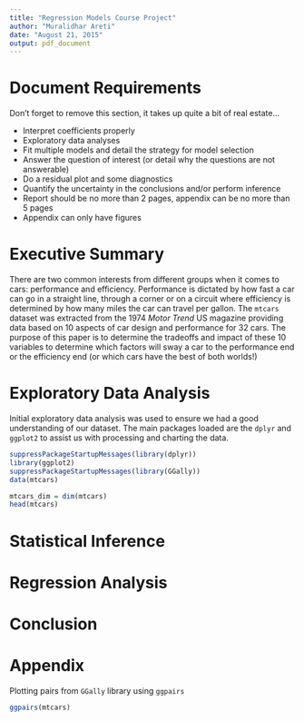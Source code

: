 ```yaml
---
title: "Regression Models Course Project"
author: "Muralidhar Areti"
date: "August 21, 2015"
output: pdf_document
---
```


# Document Requirements
Don't forget to remove this section, it takes up quite a bit of real estate...  

* Interpret coefficients properly
* Exploratory data analyses
* Fit multiple models and detail the strategy for model selection
* Answer the question of interest (or detail why the questions are not answerable) 
* Do a residual plot and some diagnostics
* Quantify the uncertainty in the conclusions and/or perform inference
* Report should be no more than 2 pages, appendix can be no more than 5 pages
* Appendix can only have figures

# Executive Summary
There are two common interests from different groups when it comes to cars: performance and efficiency. Performance is dictated by how fast a car can go in a straight line, through a corner or on a circuit where efficiency is determined by how many miles the car can travel per gallon. The `mtcars` dataset was extracted from the 1974 _Motor Trend_ US magazine providing data based on 10 aspects of car design and performance for 32 cars. The purpose of this paper is to determine the tradeoffs and impact of these 10 variables to determine which factors will sway a car to the performance end or the efficiency end (or which cars have the best of both worlds!)  

# Exploratory Data Analysis
Initial exploratory data analysis was used to ensure we had a good understanding of our dataset. The main packages loaded are the `dplyr` and `ggplot2` to assist us with processing and charting the data. 

```r
suppressPackageStartupMessages(library(dplyr))
library(ggplot2)
suppressPackageStartupMessages(library(GGally))
data(mtcars)

mtcars_dim = dim(mtcars)
head(mtcars)

```

# Statistical Inference


# Regression Analysis


# Conclusion

\pagebreak  

# Appendix

Plotting pairs from `GGally` library using `ggpairs`
```r
ggpairs(mtcars)
```

